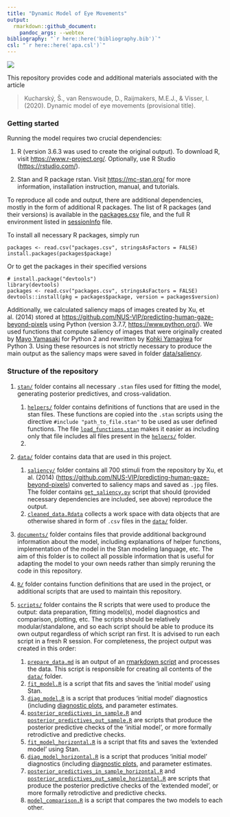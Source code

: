 ```yaml
---
title: "Dynamic Model of Eye Movements"
output: 
  rmarkdown::github_document:
    pandoc_args: --webtex
bibliography: "`r here::here('bibliography.bib')`"
csl: "`r here::here('apa.csl')`"
---
```


![](figures/fit_model/in_sample/xy/1251.jpg)

This repository provides code and additional materials associated with the article 

> Kucharský, Š., van Renswoude, D., Raijmakers, M.E.J., & Visser, I. (2020). Dynamic model of eye movements (provisional title).

### Getting started

Running the model requires two crucial dependencies:

1. R (version 3.6.3 was used to create the original output). To download R, visit [https://www.r-project.org/](https://www.r-project.org/). Optionally, use R Studio ([https://rstudio.com/](https://rstudio.com/)).

2. Stan and R package rstan. Visit [https://mc-stan.org/](https://mc-stan.org/) for more information, installation instruction, manual, and tutorials.


To reproduce all code and output, there are additional dependencies, mostly in the form of additional R packages. The list of R packages (and their versions) is available in the [packages.csv](packages.csv) file, and the full R environment listed in [sessionInfo](sessionInfo) file.

To install all necessary R packages, simply run

```
packages <- read.csv("packages.csv", stringsAsFactors = FALSE)
install.packages(packages$package)
```

Or to get the packages in their specified versions

```
# install.package("devtools")
library(devtools)
packages <- read.csv("packages.csv", stringsAsFactors = FALSE)
devtools::install(pkg = packages$package, version = packages$version)
```

Additionally, we calculated saliency maps of images created by Xu, et al. (2014) stored at [https://github.com/NUS-VIP/predicting-human-gaze-beyond-pixels](https://github.com/NUS-VIP/predicting-human-gaze-beyond-pixels) using Python (version 3.7.7, [https://www.python.org/](https://www.python.org/)). We used functions that compute saliency of images that were originally created by [Mayo Yamasaki](https://github.com/mayoyamasaki/saliency-map) for Python 2 and rewritten by [Kohki Yamagiwa](https://github.com/tamanobi/saliency-map) for Python 3. Using these resources is not strictly necessary to produce the main output as the saliency maps were saved in folder [data/saliency](data/saliency/).

### Structure of the repository

1. [`stan/`](stan/) folder contains all necessary `.stan` files used for fitting the model, generating posterior predictives, and cross-validation.
	1. [`helpers/`](stan/helpers) folder contains definitions of functions that are used in the stan files. These functions are copied into the `.stan` scripts using the directive `#include "path_to_file.stan"` to be used as user defined functions. The file [`load_functions.stan`](stan/helpers/load_functions.stan) makes it easier as including only that file includes all files present in the [`helpers/`](stan/helpers) folder.
	2. 

2. [`data/`](data/) folder contains data that are used in this project.
	1. [`saliency/`](data/saliency/) folder contains all 700 stimuli from the repository by Xu, et al. (2014) ([https://github.com/NUS-VIP/predicting-human-gaze-beyond-pixels](https://github.com/NUS-VIP/predicting-human-gaze-beyond-pixels)) converted to saliency maps and saved as `.jpg` files. The folder contains [`get_saliency.py`](data/saliency/get_saliency.py) script that should (provided necessary dependencies are included, see above) reproduce the output.
	2. [`cleaned_data.Rdata`](data/cleaned_data.Rdata) collects a work space with data objects that are otherwise shared in form of `.csv` files in the [`data/`](data/) folder.

3. [`documents/`](documents/) folder contains files that provide additional background information about the model, including explanations of helper functions, implementation of the model in the Stan modeling language, etc. The aim of this folder is to collect all possible information that is useful for adapting the model to your own needs rather than simply reruning the code in this repository.

4. [`R/`](R/) folder contains function definitions that are used in the project, or additional scripts that are used to maintain this repository.

5. [`scripts/`](scripts/) folder contains the R scripts that were used to produce the output: data preparation, fitting model(s), model diagnostics and comparison, plotting, etc. The scripts should be relatively modular/standalone, and so each script should be able to produce its own output regardless of which script ran first. It is advised to run each script in a fresh R session. For completeness, the project output was created in this order:
	1. [`prepare_data.md`](scripts/prepare_data.md) is an output of an [rmarkdown script](scripts/prepare_data.Rmd) and processes the data. This script is responsible for creating all contents of the [`data/`](data/) folder.
	2. [`fit_model.R`](scripts/fit_model.R) is a script that fits and saves the 'initial model' using Stan.
	3. [`diag_model.R`](scripts/diag_model.R) is a script that produces 'initial model' diagnostics (including [diagnostic plots](figures/fit_model/par_diagnostics), and parameter estimates.
	4. [`posterior_predictives_in_sample.R`](scripts/posterior_predictives_in_sample.R) and [`posterior_predictives_out_sample.R`](scripts/posterior_predictives_out_sample.R) are scripts that produce the posterior predictive checks of the 'initial model', or more formally retrodictive and predictive checks.
	5. [`fit_model_horizontal.R`](scripts/fit_model_horizontal.R) is a script that fits and saves the 'extended model' using Stan.
	6. [`diag_model_horizontal.R`](scripts/diag_model_horizontal.R) is a script that produces 'initial model' diagnostics (including [diagnostic plots](figures/fit_model_horizontal/par_diagnostics), and parameter estimates.
	7. [`posterior_predictives_in_sample_horizontal.R`](scripts/posterior_predictives_in_sample_horizontal.R) and [`posterior_predictives_out_sample_horizontal.R`](scripts/posterior_predictives_out_sample_horizontal.R) are scripts that produce the posterior predictive checks of the 'extended model', or more formally retrodictive and predictive checks.
	8. [`model_comparison.R`](scripts/model_comparison.R) is a script that compares the two models to each other.